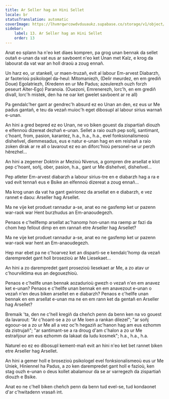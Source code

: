 ```yaml
---
title: Ar Seller hag an Hini Sellet
locale: br
statusTranslation: automatic
coverImage: https://lhvmrqwrcowdvduuaukz.supabase.co/storage/v1/object/public/strapi-uploads/small_cover-tratado-de-psicologia-revolucionaria.webp-5e15e1cec4e0ebebcde5d7fc7565d8fd.webp
sidebar:
    label: 13. Ar Seller hag an Hini Sellet
    order: 13
---
```

Anat eo splann ha n'eo ket diaes kompren, pa grog unan bennak da sellet outañ e-unan da vat eus ar savboent n'eo ket Unan met Kalz, e krog da labourat da vat war an holl draoù a zoug ennañ.

Un harz eo, ur stankell, ur maen-truzañ, evit al labour Em-arvest Diabarzh, ar faoterioù psikologel da-heul: Mitomaniezh, (Delir meurdez, en em grediñ Doue) Egolatriezh, (Kredenn en ur Me Padus; azeulerezh ouzh forzh peseurt Alter-Ego) Paranoia. (Ouezoni, Emrenerezh, lorc'h, en em grediñ divall, lorc'h mistek, den ha ne oar ket gwelet savboent ar re all)

Pa gendalc'her gant ar gendrec'h absurd ez eo Unan an den, ez eus ur Me padus gantañ, e teu da vezañ muioc'h eget dibosupl al labour sirius warnañ e-unan.

An hini a gred bepred ez eo Unan, ne vo biken gouest da zispartiañ diouzh e elfennoù dizereat dezhañ e-unan. Sellet a raio ouzh pep soñj, santimant, c'hoant, from, pasion, karantez, h.a., h.a., h.a., evel fonksionalismeoù disheñvel, diemmesadus, eus e natur e-unan hag en em reishañ a raio zoken dirak ar re all o lavarout ez eo an diforc'hioù personel-se ur perzh hêrezhel...

An hini a zegemer Doktrin ar Mezioù Niverus, a gompren dre arsellat e klot pep c'hoant, soñj, ober, pasion, h.a., gant ur Me disheñvel, disheñvel...

Pep atleter Em-arvest diabarzh a labour sirius-tre en e diabarzh hag a ra e vad evit tennañ eus e Bsike an elfennoù dizereat a zoug ennañ...

Ma krog unan da vat ha gant gwirionez da arsellat en e diabarzh, e vez rannet e daou: Arseller hag Arsellet.

Ma ne vije ket produet rannadur a-se, anat eo ne gasfemp ket ur pazenn war-raok war Hent burzhudus an Em-anaoudegezh.

Penaos e c'hellfemp arsellat ac'hanomp hon-unan ma raemp ar fazi da chom hep fellout dimp en em rannañ etre Arseller hag Arsellet?

Ma ne vije ket produet rannadur a-se, anat eo ne gasfemp ket ur pazenn war-raok war hent an Em-anaoudegezh.

Hep mar ebet pa ne c'hoarvez ket an disparti-se e kendalc'homp da vezañ darempredet gant holl brosezioù ar Me Liesekaet...

An hini a zo darempredet gant prosezioù liesekaet ar Me, a zo atav ur c'hourviktima eus an degouezhioù.

Penaos e c'hellfe unan bennak aozadurioù gwezh o vezañ n'en em anavez ket e-unan? Penaos e c'hellfe unan bennak en em anavezout e-unan o vezañ n'en deus biken arsellet en e diabarzh? Penaos e c'hellfe unan bennak en em arsellat e-unan ma ne en em rann ket da gentañ en Arseller hag Arsellet?

Bremaik 'ta, den ne c'hell kregiñ da cheñch penn da benn ken na vo gouest da lavarout: "Ar c'hoant-se a zo ur Me loen a rankan dilezel"; "ar soñj egoour-se a zo ur Me all a vez oc'h hegaziñ ac'hanon hag am eus ezhomm da zistrujañ"; "ar santimant-se a ra droug d'am c'halon a zo ur Me estrañjour am eus ezhomm da lakaat da ludu kosmek"; h.a., h.a., h.a.

Naturel eo ez eo dibosupl kement-mañ evit an hini n'eo ket bet rannet biken etre Arseller hag Arsellet.

An hini a gemer holl e brosezioù psikologel evel fonksionalismeoù eus ur Me Uniek, Hiniennel ha Padus, a zo ken darempredet gant holl e fazioù, ken stag ouzh e-unan o deus kollet abalamour da se ar varregezh da zispartiañ diouzh e Bsike.

Anat eo ne c'hell biken cheñch penn da benn tud evel-se, tud kondaonet d'ar c'hwitadenn vrasañ int.

